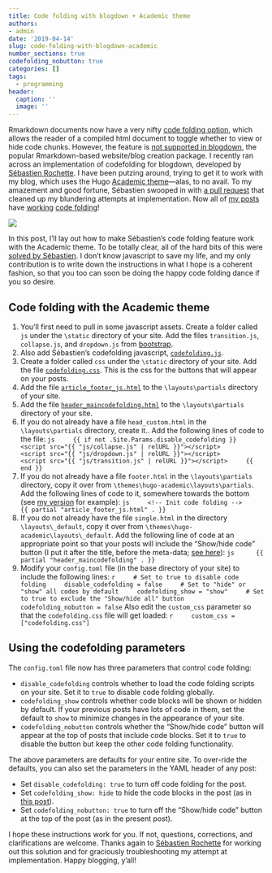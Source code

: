 ```yaml
---
title: Code folding with blogdown + Academic theme
authors:
- admin
date: '2019-04-14'
slug: code-folding-with-blogdown-academic
number_sections: true
codefolding_nobutton: true
categories: []
tags:
  - programming
header:
  caption: ''
  image: ''
---
```


Rmarkdown documents now have a very nifty [code folding option](https://bookdown.org/yihui/rmarkdown/html-document.html#code-folding), which allows the reader of a compiled html document to toggle whether to view or hide code chunks. However, the feature is [not supported in blogdown](https://github.com/rstudio/blogdown/issues/214), the popular Rmarkdown-based website/blog creation package. I recently ran across an implementation of codefolding for blogdown, developed by [Sébastien Rochette](https://statnmap.com/2017-11-13-enable-code-folding-in-bookdown-and-blogdown/). I have been putzing around, trying to get it to work with my blog, which uses the Hugo [Academic theme](https://sourcethemes.com/academic/)---alas, to no avail. To my amazement and good fortune, Sébastien swooped in with [a pull request](https://github.com/jepusto/jepusto.com/pull/9) that cleaned up my blundering attempts at implementation. Now all of [my posts](/package-downloads) have [working](/handmade-clubSandwich) [code folding](/effective-sample-size-aggregation)!

![](https://media.giphy.com/media/mIZ9rPeMKefm0/giphy.gif)

In this post, I'll lay out how to make Sébastien's code folding feature work with the Academic theme. To be totally clear, all of the hard bits of this were [solved by Sébastien](https://statnmap.com/2017-11-13-enable-code-folding-in-bookdown-and-blogdown/). I don't know javascript to save my life, and my only contribution is to write down the instructions in what I hope is a coherent fashion, so that you too can soon be doing the happy code folding dance if you so desire.

## Code folding with the Academic theme

1. You'll first need to pull in some javascript assets. Create a folder called `js` under the `\static` directory of your site. Add the files `transition.js`, `collapse.js`, and `dropdown.js` from [bootstrap](https://github.com/twbs/bootstrap/tree/v3.3.7/js). 
2. Also add Sébastien's codefolding javascript, [`codefolding.js`](https://github.com/jepusto/jepusto.com/blob/master/static/js/codefolding.js).
3. Create a folder called `css` under the `\static` directory of your site. Add the file [`codefolding.css`](https://github.com/jepusto/jepusto.com/blob/master/static/css/codefolding.css). This is the css for the buttons that will appear on your posts. 
4. Add the file [`article_footer_js.html`](https://github.com/jepusto/jepusto.com/blob/master/layouts/partials/article_footer_js.html) to the `\layouts\partials` directory of your site.
5. Add the file [`header_maincodefolding.html`](https://github.com/jepusto/jepusto.com/blob/master/layouts/partials/header_maincodefolding.html) to the `\layouts\partials` directory of your site.
6. If you do not already have a file `head_custom.html` in the `\layouts\partials` directory, create it.. Add the following lines of code to the file:
    ```js
    {{ if not .Site.Params.disable_codefolding }}
      <script src="{{ "js/collapse.js" | relURL }}"></script>
      <script src="{{ "js/dropdown.js" | relURL }}"></script>
      <script src="{{ "js/transition.js" | relURL }}"></script>
    {{ end }}
    ```
7. If you do not already have a file `footer.html` in the `\layouts\partials` directory, copy it over from `\themes\hugo-academic\layouts\partials`. Add the following lines of code to it, somewhere towards the bottom (see [my version](https://github.com/jepusto/jepusto.com/blob/master/layouts/partials/footer.html) for example):
    ```js
    <!-- Init code folding -->
    {{ partial "article_footer_js.html" . }}
    ```
8. If you do not already have the file `single.html` in the directory `\layouts\_default`, copy it over from `\themes\hugo-academic\layouts\_default`. Add the following line of code at an appropriate point so that your posts will include the "Show/hide code" button (I put it after the title, before the meta-data; [see here](https://github.com/jepusto/jepusto.com/blob/master/layouts/_default/single.html)):
    ```js
     {{ partial "header_maincodefolding" . }}
    ```
9. Modify your `config.toml` file (in the base directory of your site) to include the following lines:
    ```r
    # Set to true to disable code folding
    disable_codefolding = false
    # Set to "hide" or "show" all codes by default
    codefolding_show = "show"
    # Set to true to exclude the "Show/hide all" button
    codefolding_nobutton = false
    ```
    Also edit the `custom_css` parameter so that the `codefolding.css` file will get loaded:
    ```r
    custom_css = ["codefolding.css"]
    ```

## Using the codefolding parameters

The `config.toml` file now has three parameters that control code folding:

- `disable_codefolding` controls whether to load the code folding scripts on your site. Set it to `true` to disable code folding globally. 
- `codefolding_show` controls whether code blocks will be shown or hidden by default. If your previous posts have lots of code in them, set the default to `show` to minimize changes in the appearance of your site.
- `codefolding_nobutton` controls whether the "Show/hide code" button will appear at the top of posts that include code blocks. Set it to `true` to disable the button but keep the other code folding functionality. 

The above parameters are defaults for your entire site. To over-ride the defaults, you can also set the parameters in the YAML header of any post: 

- Set `disable_codefolding: true` to turn off code folding for the post.
- Set `codefolding_show: hide` to hide the code blocks in the post (as in [this post](\package-downloads)).
- Set `codefolding_nobutton: true` to turn off the "Show/hide code" button at the top of the post (as in the present post).

I hope these instructions work for you. If not, questions, corrections, and clarifications are welcome. Thanks again to [Sébastien Rochette](https://statnmap.com/) for working out this solution and for graciously troubleshooting my attempt at implementation. Happy blogging, y'all! 
